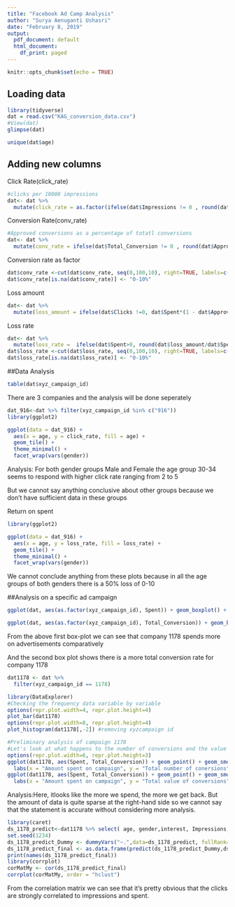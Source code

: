 ---
title: "Facebook Ad Camp Analysis"
author: "Surya Aenuganti Ushasri"
date: "February 8, 2019"
output:
  pdf_document: default
  html_document:
    df_print: paged
---

```{r setup, include=FALSE}
knitr::opts_chunk$set(echo = TRUE)
```

## Loading data
```{r}
library(tidyverse)
dat = read.csv("KAG_conversion_data.csv")
#View(dat)
glimpse(dat)
```

```{r}
unique(dat$age)
```
## Adding new columns

Click Rate(click_rate)
```{r}
#clicks per 10000 impressions
dat<- dat %>% 
  mutate(click_rate = as.factor(ifelse(dat$Impressions != 0 , round(dat$Clicks/dat$Impressions*10000) , 0)))
```

Conversion Rate(conv_rate)
```{r}
#Approved conversions as a percentage of totatl conversions
dat<- dat %>% 
  mutate(conv_rate = ifelse(dat$Total_Conversion != 0 , round(dat$Approved_Conversion/dat$Total_Conversion*100) , 0))
```

Conversion rate as factor
```{r}
dat$conv_rate <-cut(dat$conv_rate, seq(0,100,10), right=TRUE, labels=c("0-10%","10-20%","20-30%","30-40%","40-50%","50-60%","60-70%","70-80%","80-90%","90-100%"))
dat$conv_rate[is.na(dat$conv_rate)] <- "0-10%"
```

Loss amount
```{r}
dat<- dat %>% 
  mutate(loss_amount = ifelse(dat$Clicks !=0, dat$Spent*(1 - dat$Approved_Conversion / dat$Clicks),0)) 
```

Loss rate 
```{r}
dat<- dat %>% 
  mutate(loss_rate =  ifelse(dat$Spent>0, round(dat$loss_amount/dat$Spent)*100,0)) 
dat$loss_rate <-cut(dat$loss_rate, seq(0,100,10), right=TRUE, labels=c("0-10%","10-20%","20-30%","30-40%","40-50%","50-60%","60-70%","70-80%","80-90%","90-100%"))
dat$loss_rate[is.na(dat$loss_rate)] <- "0-10%"
```


##Data Analysis

```{r}
table(dat$xyz_campaign_id)
```

There are 3 companies and the analysis will be done seperately

```{r}
dat_916<-dat %>% filter(xyz_campaign_id %in% c("916"))
library(ggplot2)

ggplot(data = dat_916) +
  aes(x = age, y = click_rate, fill = age) +
  geom_tile() +
  theme_minimal() +
  facet_wrap(vars(gender))

```

Analysis:
For both gender groups Male and Female the age group 30-34 seems to respond with higher click rate ranging from 2 to 5

But we cannot say anything conclusive about other groups because we don't have sufficient data in these groups

Return on spent
```{r}
library(ggplot2)

ggplot(data = dat_916) +
  aes(x = age, y = loss_rate, fill = loss_rate) +
  geom_tile() +
  theme_minimal() +
  facet_wrap(vars(gender))

```

We cannot conclude anything from these plots because in all the age groups of both genders there is a 50% loss of 0-10

##Analysis on a specific ad campaign


```{r}
ggplot(dat, aes(as.factor(xyz_campaign_id), Spent)) + geom_boxplot() + labs(x = "Campaign", y = "Advertising Spend")

ggplot(dat, aes(as.factor(xyz_campaign_id), Total_Conversion)) + geom_boxplot() + labs(x = "Campaign", y = "Conversions")
```

From the above first box-plot we can see that company 1178 spends more on advertisements comparatively

And the second box plot shows there is a more total conversion rate for company 1178


```{r}
dat1178 <- dat %>%
  filter(xyz_campaign_id == 1178)
```



```{r}
library(DataExplorer)
#Checking the frequency data variable by variable
options(repr.plot.width=4, repr.plot.height=4)
plot_bar(dat1178)
options(repr.plot.width=8, repr.plot.height=4)
plot_histogram(dat1178[,-2]) #removing xyzcampaign id 
```



```{r}
#Preliminary analysis of campaign 1178
#Let's look at what happens to the number of conversions and the value of our conversions when we spend more money on our campaign.
options(repr.plot.width=6, repr.plot.height=3)
ggplot(dat1178, aes(Spent, Total_Conversion)) + geom_point() + geom_smooth(method = "lm") +
  labs(x = "Amount spent on campaign", y = "Total number of conersions")
ggplot(dat1178, aes(Spent, Total_Conversion)) + geom_point() + geom_smooth(method = "lm") +
  labs(x = "Amount spent on campaign", y = "Total value of conversions")
```
Analysis:Here, itlooks like the more we spend, the more we get back.
But the amount of data is quite sparse at the right-hand side so we cannot say that the statement is accurate without considering more analysis.


```{r}
library(caret)
ds_1178_predict<-dat1178 %>% select( age, gender,interest, Impressions,Clicks,Spent)
set.seed(1234)
ds_1178_predict_Dummy <- dummyVars("~.",data=ds_1178_predict, fullRank=T)
ds_1178_predict_final <- as.data.frame(predict(ds_1178_predict_Dummy,ds_1178_predict))
print(names(ds_1178_predict_final))
library(corrplot)
corMatMy <- cor(ds_1178_predict_final)
corrplot(corMatMy, order = "hclust")
```

From the correlation matrix we can see that it's pretty obvious that the clicks are strongly correlated to impressions and spent.

